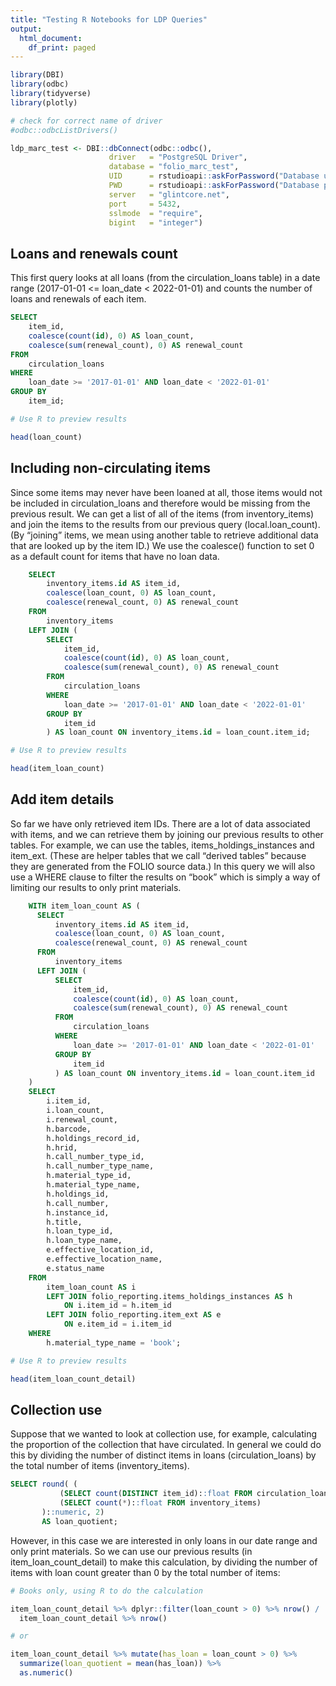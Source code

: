 ```yaml
---
title: "Testing R Notebooks for LDP Queries"
output:
  html_document:
    df_print: paged
---
```


```r

library(DBI)
library(odbc)
library(tidyverse)
library(plotly)

# check for correct name of driver
#odbc::odbcListDrivers()

```

```r

ldp_marc_test <- DBI::dbConnect(odbc::odbc(), 
                      driver   = "PostgreSQL Driver",
                      database = "folio_marc_test",
                      UID      = rstudioapi::askForPassword("Database user"),
                      PWD      = rstudioapi::askForPassword("Database password"),
                      server   = "glintcore.net",
                      port     = 5432,
                      sslmode  = "require",
                      bigint   = "integer")

```

## Loans and renewals count

This first query looks at all loans (from the circulation_loans table) in a date range (2017-01-01 <= loan_date < 2022-01-01) and counts the number of loans and renewals of each item.

```sql

SELECT
    item_id,
    coalesce(count(id), 0) AS loan_count,
    coalesce(sum(renewal_count), 0) AS renewal_count
FROM
    circulation_loans
WHERE
    loan_date >= '2017-01-01' AND loan_date < '2022-01-01'
GROUP BY
    item_id;

```

```r

# Use R to preview results

head(loan_count)

```

## Including non-circulating items

Since some items may never have been loaned at all, those items would not be included in circulation_loans and therefore would be missing from the previous result. We can get a list of all of the items (from inventory_items) and join the items to the results from our previous query (local.loan_count). (By "joining" items, we mean using another table to retrieve additional data that are looked up by the item ID.) We use the coalesce() function to set 0 as a default count for items that have no loan data.

```sql
  
    SELECT
        inventory_items.id AS item_id,
        coalesce(loan_count, 0) AS loan_count,
        coalesce(renewal_count, 0) AS renewal_count
    FROM
        inventory_items
    LEFT JOIN (
        SELECT
            item_id,
            coalesce(count(id), 0) AS loan_count,
            coalesce(sum(renewal_count), 0) AS renewal_count
        FROM
            circulation_loans
        WHERE
            loan_date >= '2017-01-01' AND loan_date < '2022-01-01'
        GROUP BY
            item_id
        ) AS loan_count ON inventory_items.id = loan_count.item_id;

```

```r

# Use R to preview results

head(item_loan_count)

```

## Add item details

So far we have only retrieved item IDs. There are a lot of data associated with items, and we can retrieve them by joining our previous results to other tables. For example, we can use the tables, items_holdings_instances and item_ext. (These are helper tables that we call "derived tables" because they are generated from the FOLIO source data.) In this query we will also use a WHERE clause to filter the results on "book" which is simply a way of limiting our results to only print materials.

```sql
  
    WITH item_loan_count AS (
      SELECT
          inventory_items.id AS item_id,
          coalesce(loan_count, 0) AS loan_count,
          coalesce(renewal_count, 0) AS renewal_count
      FROM
          inventory_items
      LEFT JOIN (
          SELECT
              item_id,
              coalesce(count(id), 0) AS loan_count,
              coalesce(sum(renewal_count), 0) AS renewal_count
          FROM
              circulation_loans
          WHERE
              loan_date >= '2017-01-01' AND loan_date < '2022-01-01'
          GROUP BY
              item_id
          ) AS loan_count ON inventory_items.id = loan_count.item_id
    )
    SELECT
        i.item_id,
        i.loan_count,
        i.renewal_count,
        h.barcode,
        h.holdings_record_id,
        h.hrid,
        h.call_number_type_id,
        h.call_number_type_name,
        h.material_type_id,
        h.material_type_name,
        h.holdings_id,
        h.call_number,
        h.instance_id,
        h.title,
        h.loan_type_id,
        h.loan_type_name,
        e.effective_location_id,
        e.effective_location_name,
        e.status_name
    FROM
        item_loan_count AS i
        LEFT JOIN folio_reporting.items_holdings_instances AS h
            ON i.item_id = h.item_id
        LEFT JOIN folio_reporting.item_ext AS e
            ON e.item_id = i.item_id
    WHERE
        h.material_type_name = 'book';  

```

```r

# Use R to preview results

head(item_loan_count_detail)

```

## Collection use

Suppose that we wanted to look at collection use, for example, calculating the proportion of the collection that have circulated. In general we could do this by dividing the number of distinct items in loans (circulation_loans) by the total number of items (inventory_items).


```sql

SELECT round( (
           (SELECT count(DISTINCT item_id)::float FROM circulation_loans) /
           (SELECT count(*)::float FROM inventory_items)
       )::numeric, 2)
       AS loan_quotient;

```

However, in this case we are interested in only loans in our date range and only print materials. So we can use our previous results (in item_loan_count_detail) to make this calculation, by dividing the number of items with loan count greater than 0 by the total number of items:

```r

# Books only, using R to do the calculation

item_loan_count_detail %>% dplyr::filter(loan_count > 0) %>% nrow() / 
  item_loan_count_detail %>% nrow()

# or

item_loan_count_detail %>% mutate(has_loan = loan_count > 0) %>%
  summarize(loan_quotient = mean(has_loan)) %>%
  as.numeric()

```


